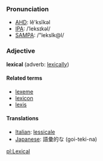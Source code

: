===Pronunciation===
*[[w:AHD|AHD]]: lĕ'ksĭkəl
*[[w:IPA|IPA]]: /ˈleksɪkəl/
*[[w:SAMPA|SAMPA]]: /"leksIk@l/

===Adjective===
'''lexical''' (adverb: [[lexically]])

====Related terms====
*[[lexeme]]
*[[lexicon]]
*[[lexis]]

==== Translations ====
*[[Italian]]: [[lessicale]]
*[[Japanese]]: 語彙的な (goi-teki-na)

[[pl:Lexical]]